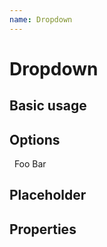 ```yaml
---
name: Dropdown
---
```



# Dropdown

## Basic usage

<Playground>
  <Dropdown />
</Playground>

## Options

<Playground>
  <Dropdown
    options={[
      { text: 'Foo', value: 'foo' },
      { text: 'Bar', value: 'bar' }
    ]} />
  &nbsp;
  <Dropdown>
    <Dropdown.Item value='foo'>Foo</Dropdown.Item>
    <Dropdown.Item value='bar'>Bar</Dropdown.Item>
  </Dropdown>
  &nbsp;
  <Dropdown>
    <Dropdown.Item text='Foo' value='foo' />
    <Dropdown.Item text='Bar' value='bar' />
  </Dropdown>
</Playground>

## Placeholder

<Playground>
  <Dropdown placeholder='Placeholder' />
</Playground>

## Properties

<PropsTable of={Dropdown}></PropsTable>
